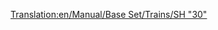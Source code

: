 [[Translation:en/Manual/Base Set/Trains/SH "30"]]
{{es/Manual/Base Set/Trains/Trenes|Imagen=[[File:en/Manual/Base Set/Trains/Sh30.png]]
|Nombre=SH "30"
|Precio=60.936 € (30.468 £)
|Velocidad=160 km/h (100 mph)
|Peso=84 t
|Potencia=3.600 CV (4.827 kW)
|Coste-anual=5.062 € (2.531 £)
|Diseño=1965
|Duración=23
|Capacidad=--
|Descripción=La '''SH "30"''' es la primera locomotora eléctrica disponible en el juego. No es más rápida que la locomotora diésel [[es/Manual/Base Set/Trains/Floss "47"|Floss "47"]], pero es 28 t más ligera y 1.080 CV más potente. Por lo tanto, es una mejora inmediata, y por lo general una buena opción para alargar los trenes más lentos. También es de resaltar que tiene una vida operacional de 23 años, algo mayor comparado con las demás locomotoras anteriores (excepto la [[es/Manual/Base Set/Trains/SH "8P"|SH "8P"]], con la misma longevidad).

Tenga en cuenta que deberá actualizar sus vías de ferrocarril a [[es/Manual/Base Set/Ferrocarril eléctrico|vías electrificadas]] para que pueda circular correctamente.
 
|Vida-real=La '''SH "30"''' es en realidad la «[https://www.wikipedia.org/wiki/British Rail Class 86 BR Class "86"]», una locomotora eléctrica capaz de alcanzar velocidades de hasta 160 km/h. Diseñada principalmente para subir y bajar por la Linea Principal de la Costa Oeste de Gran Bretaña. Al igual que la «Metro-Cammell DMU», estas máquinas datan de principios de los años 1960 y el proyecto original de la Línea Electrificada de la Costa Oeste. Increíblemente, algunos todavía se utilizan hoy de vez en cuando en la Línea de la Costa Oeste, usándose más en [https://www.wikipedia.org/wiki/es:Anglia Oriental Anglia Oriental].
}}